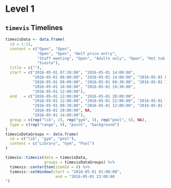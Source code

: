 # Level 1

## `timevis` Timelines

```r
timevisData <- data.frame(
  id = 1:11,
  content = c("Open", "Open",
              "Open", "Open", "Half price entry",
              "Staff meeting", "Open", "Adults only", "Open", "Hot tub closes",
              "Siesta"),
  title = c(""),
  start = c("2016-05-01 07:30:00", "2016-05-01 14:00:00",
            "2016-05-01 06:00:00", "2016-05-01 14:00:00", "2016-05-01 08:00:00",
            "2016-05-01 08:00:00", "2016-05-01 08:30:00", "2016-05-01 14:00:00",
            "2016-05-01 16:00:00", "2016-05-01 19:30:00",
            "2016-05-01 12:00:00"),
  end   = c("2016-05-01 12:00:00", "2016-05-01 20:00:00",
            "2016-05-01 12:00:00", "2016-05-01 22:00:00", "2016-05-01 10:00:00",
            "2016-05-01 08:30:00", "2016-05-01 12:00:00", "2016-05-01 16:00:00",
            "2016-05-01 20:00:00", NA,
            "2016-05-01 14:00:00"),
  group = c(rep("lib", 2), rep("gym", 3), rep("pool", 5), NA),
  type = c(rep("range", 9), "point", "background")
)
timevisDataGroups <- data.frame(
  id = c("lib", "gym", "pool"),
  content = c("Library", "Gym", "Pool")
)
```


```r
timevis::timevis(data = timevisData,
                 groups = timevisDataGroups) %>%
  timevis::centerItem(itemId = 8) %>%
  timevis::setWindow(start = "2016-05-01 01:00:00", 
                      end = "2016-05-01 23:00:00
")
```
